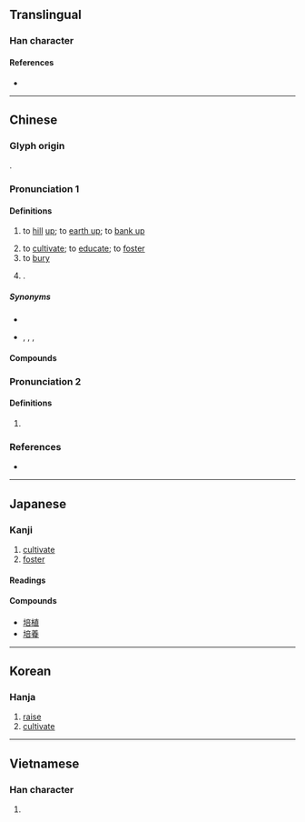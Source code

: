 {{character info}}
==Translingual==

===Han character===
{{Han char|rn=32|rad=土|as=08|sn=11|four=40161|canj=GYTR|ids=⿰土咅}}

====References====
* {{Han ref|kx=0231.110|dkj=05195|dj=0468.020|hdz=10457.020|uh=57F9|ud=22521|bh=B0F6|bd=45302}}

----

==Chinese==
{{zh-forms}}

===Glyph origin===
{{Han etym}}
{{Han compound|土|t1=earth|咅|ls=psc|c1=s|c2=p}}.

===Pronunciation 1===
{{zh-pron
|m=péi
|m-s=pei2
|c=pui4
|c-t=poi3
|h=pfs=phì;gd=pi2
|md=buòi
|mn=ml,jj,tw:pôe/xm,jj:pê
|mn_note=pôe - literary; pê - vernacular
|mn-t=buê5
|w=3be
|mc=1
|oc=2
|cat=v,pn
}}

====Definitions====
{{zh-hanzi}}

# {{lb|zh|agriculture}} to [[hill]] [[up]]; to [[earth up]]; to [[bank up]]
# to [[cultivate]]; to [[educate]]; to [[foster]]
# to [[bury]]
# {{surname|zh|nodot=1}}.

=====Synonyms=====
* {{sense|to hill up}}
{{zh-syn-saurus|培土}}
* {{sense|to cultivate}} {{zh-l|哺育}}, {{zh-l|培養}}, {{zh-l|培育}}, {{zh-l|栽培}}

====Compounds====
{{zh-der|培土|培修|培訓|培養|培育|培植|培根|培土器|培敦|培根論|安培|培壅|培養基|培養土|安培計|安培小時|安培定則|培養液|培養皿|培風|培補|培格索斯|培基語言|坎培拉|抑制栽培|水耕栽培|無土栽培|栽培植物|接替栽培|礫耕栽培|烘培機|栽培|糊仔栽培|胚培養法|組織培養|顏闔鑿培|培石}}

===Pronunciation 2===
{{zh-pron
|m=pǒu
|c=bau6
|mc=2
|oc=1
|cat=
}}

====Definitions====
{{zh-hanzi}}

# {{zh-used|培塿}}

===References===
* {{R:yue:Hanzi}}

----

==Japanese==

===Kanji===
{{ja-kanji|grade=c|rs=土08}}

# [[cultivate]]
# [[foster]]

====Readings====
{{ja-readings
|goon=ばい, ぶ, べ
|kanon=はい, ほう
|kun=つちか-う
}}

====Compounds====
* [[培植]]
* [[培養]]

----

==Korean==

===Hanja===
{{ko-hanja|hangeul=[[배]], [[부]]|rv=bae, bu|mr=pae, pu}}

# [[raise]]
# [[cultivate]]

----

==Vietnamese==

===Han character===
{{vi-readings|reading=bồi, bổi, bòi, bụi, vùi|rs=土08}}

# {{rfdef|vi|sort=土08}}